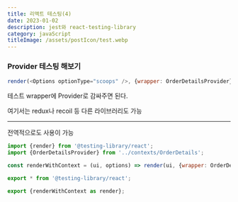 ```yaml
---
title: 리액트 테스팅(4)
date: 2023-01-02
description: jest와 react-testing-library
category: javaScript
titleImage: /assets/postIcon/test.webp
---
```


### Provider 테스팅 해보기

```js
render(<Options optionType="scoops" />, {wrapper: OrderDetailsProvider});
```

테스트 wrapper에 Provider로 감싸주면 된다.

여기서는 redux나 recoil 등 다른 라이브러리도 가능

---

전역적으로도 사용이 가능

```js
import {render} from '@testing-library/react';
import {OrderDetailsProvider} from '../contexts/OrderDetails';

const renderWithContext = (ui, options) => render(ui, {wrapper: OrderDetailsProvider, ...options});

export * from '@testing-library/react';

export {renderWithContext as render};
```
